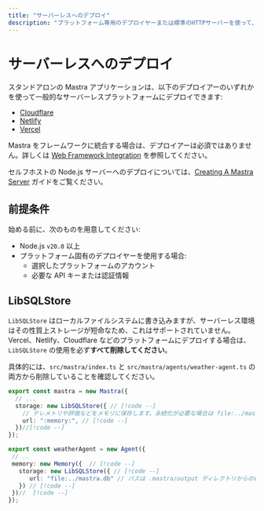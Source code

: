 ```yaml
---
title: "サーバーレスへのデプロイ"
description: "プラットフォーム専用のデプロイヤーまたは標準のHTTPサーバーを使って、Mastraアプリケーションをビルドしてデプロイする"
---
```


# サーバーレスへのデプロイ

スタンドアロンの Mastra アプリケーションは、以下のデプロイアーのいずれかを使って一般的なサーバーレスプラットフォームにデプロイできます:

- [Cloudflare](/docs/deployment/serverless-platforms/cloudflare-deployer)
- [Netlify](/docs/deployment/serverless-platforms/netlify-deployer)
- [Vercel](/docs/deployment/serverless-platforms/vercel-deployer)

Mastra をフレームワークに統合する場合は、デプロイアーは必須ではありません。詳しくは [Web Framework Integration](/docs/deployment/web-framework) を参照してください。

セルフホストの Node.js サーバーへのデプロイについては、[Creating A Mastra Server](/docs/deployment/server) ガイドをご覧ください。

## 前提条件

始める前に、次のものを用意してください:

- Node.js `v20.0` 以上
- プラットフォーム固有のデプロイヤーを使用する場合:
  - 選択したプラットフォームのアカウント
  - 必要な API キーまたは認証情報

## LibSQLStore

`LibSQLStore` はローカルファイルシステムに書き込みますが、サーバーレス環境はその性質上ストレージが短命なため、これはサポートされていません。Vercel、Netlify、Cloudflare などのプラットフォームにデプロイする場合は、`LibSQLStore` の使用を必ず**すべて削除してください**。

具体的には、`src/mastra/index.ts` と `src/mastra/agents/weather-agent.ts` の両方から削除していることを確認してください。

```typescript filename="src/mastra/index.ts" showLineNumbers
export const mastra = new Mastra({
  // ...
  storage: new LibSQLStore({ // [!code --]
    // テレメトリや評価などをメモリに保存します。永続化が必要な場合は file:../mastra.db に変更してください // [!code --]
    url: ":memory:", // [!code --]
  })//[!code --]
});
```

```typescript filename="src/mastra/agents/weather-agent.ts" showLineNumbers
export const weatherAgent = new Agent({
 // ..
 memory: new Memory({  // [!code --]
   storage: new LibSQLStore({ // [!code --]
      url: "file:../mastra.db" // パスは .mastra/output ディレクトリからの相対パス // [!code --]
   }) // [!code --]
 })//  [!code --]
});
```
